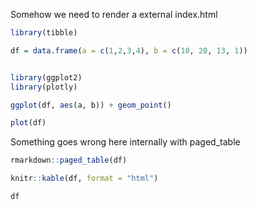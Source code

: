 Somehow we need to render a external index.html
```r
library(tibble)

df = data.frame(a = c(1,2,3,4), b = c(10, 20, 13, 1))


library(ggplot2)
library(plotly)


```
```r
ggplot(df, aes(a, b)) + geom_point()

```
```r
plot(df)

```
Something goes wrong here internally with paged_table
```r
rmarkdown::paged_table(df)
```
```r
knitr::kable(df, format = "html")
```
```r
df
```
